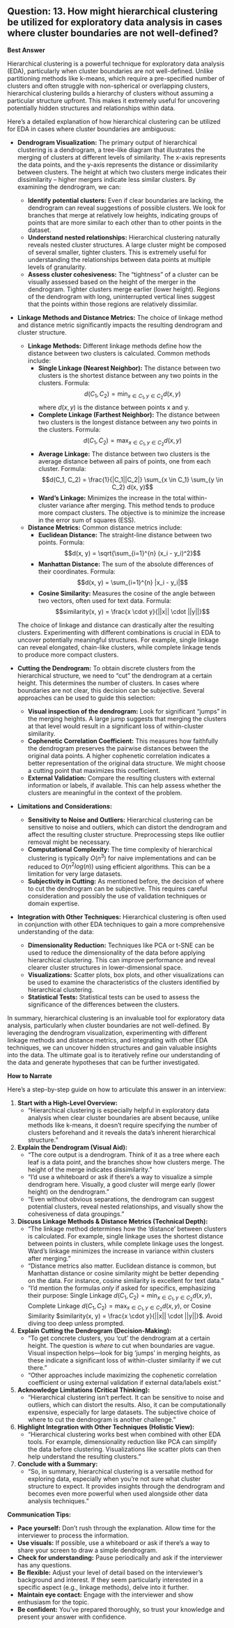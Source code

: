 ## Question: 13. How might hierarchical clustering be utilized for exploratory data analysis in cases where cluster boundaries are not well-defined?

**Best Answer**

Hierarchical clustering is a powerful technique for exploratory data analysis (EDA), particularly when cluster boundaries are not well-defined. Unlike partitioning methods like k-means, which require a pre-specified number of clusters and often struggle with non-spherical or overlapping clusters, hierarchical clustering builds a hierarchy of clusters without assuming a particular structure upfront. This makes it extremely useful for uncovering potentially hidden structures and relationships within data.

Here's a detailed explanation of how hierarchical clustering can be utilized for EDA in cases where cluster boundaries are ambiguous:

*   **Dendrogram Visualization:**
    The primary output of hierarchical clustering is a dendrogram, a tree-like diagram that illustrates the merging of clusters at different levels of similarity. The x-axis represents the data points, and the y-axis represents the distance or dissimilarity between clusters. The height at which two clusters merge indicates their dissimilarity – higher mergers indicate less similar clusters. By examining the dendrogram, we can:

    *   **Identify potential clusters:** Even if clear boundaries are lacking, the dendrogram can reveal suggestions of possible clusters. We look for branches that merge at relatively low heights, indicating groups of points that are more similar to each other than to other points in the dataset.
    *   **Understand nested relationships:** Hierarchical clustering naturally reveals nested cluster structures. A large cluster might be composed of several smaller, tighter clusters. This is extremely useful for understanding the relationships between data points at multiple levels of granularity.
    *   **Assess cluster cohesiveness:** The "tightness" of a cluster can be visually assessed based on the height of the merger in the dendrogram.  Tighter clusters merge earlier (lower height).  Regions of the dendrogram with long, uninterrupted vertical lines suggest that the points within those regions are relatively dissimilar.

*   **Linkage Methods and Distance Metrics:**  The choice of linkage method and distance metric significantly impacts the resulting dendrogram and cluster structure.

    *   **Linkage Methods:** Different linkage methods define how the distance between two clusters is calculated. Common methods include:
        *   **Single Linkage (Nearest Neighbor):** The distance between two clusters is the shortest distance between any two points in the clusters.  Formula:
            $$d(C_1, C_2) = \min_{x \in C_1, y \in C_2} d(x, y)$$
            where $d(x,y)$ is the distance between points x and y.
        *   **Complete Linkage (Farthest Neighbor):** The distance between two clusters is the longest distance between any two points in the clusters. Formula:
            $$d(C_1, C_2) = \max_{x \in C_1, y \in C_2} d(x, y)$$
        *   **Average Linkage:**  The distance between two clusters is the average distance between all pairs of points, one from each cluster.  Formula:
            $$d(C_1, C_2) = \frac{1}{|C_1||C_2|} \sum_{x \in C_1} \sum_{y \in C_2} d(x, y)$$
        *   **Ward's Linkage:**  Minimizes the increase in the total within-cluster variance after merging.  This method tends to produce more compact clusters.  The objective is to minimize the increase in the error sum of squares (ESS).

    *   **Distance Metrics:** Common distance metrics include:
        *   **Euclidean Distance:**  The straight-line distance between two points. Formula:
            $$d(x, y) = \sqrt{\sum_{i=1}^{n} (x_i - y_i)^2}$$
        *   **Manhattan Distance:**  The sum of the absolute differences of their coordinates. Formula:
            $$d(x, y) = \sum_{i=1}^{n} |x_i - y_i|$$
        *   **Cosine Similarity:**  Measures the cosine of the angle between two vectors, often used for text data. Formula:
            $$similarity(x, y) = \frac{x \cdot y}{||x|| \cdot ||y||}$$

    The choice of linkage and distance can drastically alter the resulting clusters. Experimenting with different combinations is crucial in EDA to uncover potentially meaningful structures.  For example, single linkage can reveal elongated, chain-like clusters, while complete linkage tends to produce more compact clusters.

*   **Cutting the Dendrogram:**  To obtain discrete clusters from the hierarchical structure, we need to "cut" the dendrogram at a certain height.  This determines the number of clusters. In cases where boundaries are not clear, this decision can be subjective. Several approaches can be used to guide this selection:

    *   **Visual inspection of the dendrogram:** Look for significant "jumps" in the merging heights. A large jump suggests that merging the clusters at that level would result in a significant loss of within-cluster similarity.
    *   **Cophenetic Correlation Coefficient:** This measures how faithfully the dendrogram preserves the pairwise distances between the original data points. A higher cophenetic correlation indicates a better representation of the original data structure.  We might choose a cutting point that maximizes this coefficient.
    *   **External Validation:** Compare the resulting clusters with external information or labels, if available. This can help assess whether the clusters are meaningful in the context of the problem.

*   **Limitations and Considerations:**

    *   **Sensitivity to Noise and Outliers:** Hierarchical clustering can be sensitive to noise and outliers, which can distort the dendrogram and affect the resulting cluster structure.  Preprocessing steps like outlier removal might be necessary.
    *   **Computational Complexity:**  The time complexity of hierarchical clustering is typically $O(n^3)$ for naive implementations and can be reduced to $O(n^2 log(n))$ using efficient algorithms.  This can be a limitation for very large datasets.
    *   **Subjectivity in Cutting:** As mentioned before, the decision of where to cut the dendrogram can be subjective. This requires careful consideration and possibly the use of validation techniques or domain expertise.

*   **Integration with Other Techniques:** Hierarchical clustering is often used in conjunction with other EDA techniques to gain a more comprehensive understanding of the data:

    *   **Dimensionality Reduction:** Techniques like PCA or t-SNE can be used to reduce the dimensionality of the data before applying hierarchical clustering. This can improve performance and reveal clearer cluster structures in lower-dimensional space.
    *   **Visualizations:**  Scatter plots, box plots, and other visualizations can be used to examine the characteristics of the clusters identified by hierarchical clustering.
    *   **Statistical Tests:**  Statistical tests can be used to assess the significance of the differences between the clusters.

In summary, hierarchical clustering is an invaluable tool for exploratory data analysis, particularly when cluster boundaries are not well-defined. By leveraging the dendrogram visualization, experimenting with different linkage methods and distance metrics, and integrating with other EDA techniques, we can uncover hidden structures and gain valuable insights into the data.  The ultimate goal is to iteratively refine our understanding of the data and generate hypotheses that can be further investigated.

**How to Narrate**

Here's a step-by-step guide on how to articulate this answer in an interview:

1.  **Start with a High-Level Overview:**
    *   "Hierarchical clustering is especially helpful in exploratory data analysis when clear cluster boundaries are absent because, unlike methods like k-means, it doesn't require specifying the number of clusters beforehand and it reveals the data's inherent hierarchical structure."

2.  **Explain the Dendrogram (Visual Aid):**
    *   "The core output is a dendrogram. Think of it as a tree where each leaf is a data point, and the branches show how clusters merge. The height of the merge indicates dissimilarity."
    *   "I'd use a whiteboard or ask if there's a way to visualize a simple dendrogram here. Visually, a good cluster will merge early (lower height) on the dendrogram."
    *   "Even without obvious separations, the dendrogram can suggest potential clusters, reveal nested relationships, and visually show the cohesiveness of data groupings."

3.  **Discuss Linkage Methods & Distance Metrics (Technical Depth):**
    *   "The linkage method determines how the 'distance' between clusters is calculated. For example, single linkage uses the shortest distance between points in clusters, while complete linkage uses the longest. Ward's linkage minimizes the increase in variance within clusters after merging."
    *   "Distance metrics also matter. Euclidean distance is common, but Manhattan distance or cosine similarity might be better depending on the data.  For instance, cosine similarity is excellent for text data."
    *   "I'd mention the formulas *only* if asked for specifics, emphasizing their purpose: Single Linkage $d(C_1, C_2) = \min_{x \in C_1, y \in C_2} d(x, y)$,  Complete Linkage $d(C_1, C_2) = \max_{x \in C_1, y \in C_2} d(x, y)$, or Cosine Similarity $similarity(x, y) = \frac{x \cdot y}{||x|| \cdot ||y||}$. Avoid diving too deep unless prompted.

4.  **Explain Cutting the Dendrogram (Decision-Making):**
    *   "To get concrete clusters, you 'cut' the dendrogram at a certain height. The question is *where* to cut when boundaries are vague.  Visual inspection helps—look for big 'jumps' in merging heights, as these indicate a significant loss of within-cluster similarity if we cut there."
    *   "Other approaches include maximizing the cophenetic correlation coefficient or using external validation if external data/labels exist."

5.  **Acknowledge Limitations (Critical Thinking):**
    *   "Hierarchical clustering isn't perfect. It can be sensitive to noise and outliers, which can distort the results. Also, it can be computationally expensive, especially for large datasets. The subjective choice of where to cut the dendrogram is another challenge."

6.  **Highlight Integration with Other Techniques (Holistic View):**
    *   "Hierarchical clustering works best when combined with other EDA tools. For example, dimensionality reduction like PCA can simplify the data before clustering. Visualizations like scatter plots can then help understand the resulting clusters."

7.  **Conclude with a Summary:**
    *   "So, in summary, hierarchical clustering is a versatile method for exploring data, especially when you're not sure what cluster structure to expect. It provides insights through the dendrogram and becomes even more powerful when used alongside other data analysis techniques."

**Communication Tips:**

*   **Pace yourself:** Don't rush through the explanation. Allow time for the interviewer to process the information.
*   **Use visuals:** If possible, use a whiteboard or ask if there's a way to share your screen to draw a simple dendrogram.
*   **Check for understanding:** Pause periodically and ask if the interviewer has any questions.
*   **Be flexible:** Adjust your level of detail based on the interviewer's background and interest. If they seem particularly interested in a specific aspect (e.g., linkage methods), delve into it further.
*   **Maintain eye contact:** Engage with the interviewer and show enthusiasm for the topic.
*   **Be confident:** You've prepared thoroughly, so trust your knowledge and present your answer with confidence.
